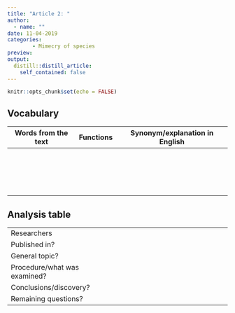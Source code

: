 ```yaml
---
title: "Article 2: "  
author: 
  - name: ""
date: 11-04-2019
categories:
        - Mimecry of species
preview: 
output:
  distill::distill_article:
    self_contained: false
---
```


```r
knitr::opts_chunk$set(echo = FALSE)
```

## Vocabulary 

| Words from the text | Functions   |  Synonym/explanation in English |
| ------------------- | ------------|------------- |
|  |  |  |
|  |  |  |
| |   |     |
|   |  |   |
| |  |  |
|     |   |      |
|  |   |   |
|  |   |    |
|     |   |     |
|       |    |   |
|       |      |    |
|      |       |     |
|    | |      |
|  |  |    |
|       |   |     |
|  |   |           |
|    |       |    |
|        |    |         |


## Analysis table 

|                              |                                                                     |
| ---------------------------- | ------------------------------------------------------------------- |
| Researchers                  |                      |
| Published in?                |                      |
| General topic?               |  |
| Procedure/what was examined? |     |
| Conclusions/discovery?       |  |
| Remaining questions?         |  |








